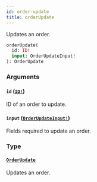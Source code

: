 ```yaml
---
id: order-update
title: orderUpdate
---
```


Updates an order.

```graphql
orderUpdate(
  id: ID!
  input: OrderUpdateInput!
): OrderUpdate

```

### Arguments

#### `id` ([`ID!`](../../../developer/api-reference/scalars/id))

ID of an order to update.

#### `input` ([`OrderUpdateInput!`](../../../developer/api-reference/inputs/order-update-input))

Fields required to update an order.

### Type

#### [`OrderUpdate`](../../../developer/api-reference/objects/order-update)

Updates an order.
